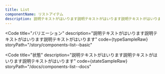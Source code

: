 ```yaml
---
title: List
componentName: リストアイテム
description: 説明テキストがはいります説明テキストがはいります説明テキストがはいります説明テキストがはいります説明テキストがはいります説明テキストがはいります説明テキストがはいります説明テキストがはいります
---
```



<Code
  title="バリエーション"
  description="説明テキストがはいります説明テキストがはいります説明テキストがはいります"
  code={typeSampleRaw}
  storyPath="/story/components-list--basic"
>
  <TypeSample client:load />
</Code>

<Code
  title="状態"
  description="説明テキストがはいります説明テキストがはいります説明テキストがはいります"
  code={stateSampleRaw}
  storyPath="/docs/components-list--docs"
>
  <StateSample client:load />
</Code>

